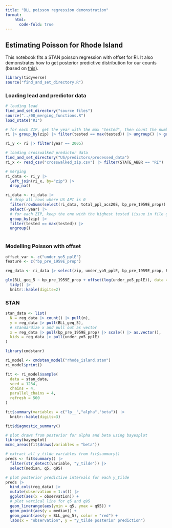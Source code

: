 ```yaml
---
title: "BLL poisson regression demonstration"
format:
    html:
      code-fold: true
---
```


## Estimating Poisson for Rhode Island

This notebook fits a STAN poisson regression with offset for RI. It also demonstrates how to get posterior predictive distribution for our counts (based on [this](https://mc-stan.org/docs/2_23/stan-users-guide/posterior-prediction-for-regressions.html)).

```r
library(tidyverse)
source("find_and_set_directory.R")
```

### Loading lead and predictor data

```r
# loading lead
find_and_set_directory("source files")
source("../00_merging_functions.R")
load_state("RI")
```

```r
# for each ZIP, get the year with the max "tested", then count the number of times that year appears
ri |> group_by(zip) |> filter(tested == max(tested)) |> ungroup() |> group_by(year) |> count()
```

```r
ri_y <- ri |> filter(year == 2005)
```

```r
# loading crosswalked predictor data
find_and_set_directory("US/predictors/processed_data")
ri_x <- read_csv("crosswalked_zip.csv") |> filter(STATE_ABBR == "RI")
```

```r
# merging
ri_data <- ri_y |> 
  left_join(ri_x, by="zip") |> 
  drop_na()

ri_data <- ri_data |> 
  # drop all rows where US API is 0
  filter(rowSums(select(ri_data, total_ppl_acs20E, bp_pre_1959E_prop)) > 0) |> 
  select(-year) |> 
  # for each ZIP, keep the one with the highest tested (issue in file generation)
  group_by(zip) |>
  filter(tested == max(tested)) |> 
  ungroup()
  
```

### Modelling Poisson with offset

```r
offset_var <- c("under_yo5_pplE")
feature <- c("bp_pre_1959E_prop")

reg_data <- ri_data |> select(zip, under_yo5_pplE, bp_pre_1959E_prop, BLL_geq_5)
```

```r
glm(BLL_geq_5 ~ bp_pre_1959E_prop + offset(log(under_yo5_pplE)), data = reg_data, family = "poisson") |>
  tidy() |>
  knitr::kable(digits=2)
```

### STAN

```r
stan_data <- list(
  N = reg_data |> count() |> pull(n),
  y = reg_data |> pull(BLL_geq_5),
  # standardize x and pull out as vector
  x = reg_data |> pull(bp_pre_1959E_prop) |> scale() |> as.vector(),
  kids = reg_data |> pull(under_yo5_pplE)
)
```

```r
library(cmdstanr)

ri_model <- cmdstan_model("rhode_island.stan")
ri_model$print()
```

```r
fit <- ri_model$sample(
  data = stan_data,
  seed = 1234,
  chains = 4, 
  parallel_chains = 4,
  refresh = 500
)
```

```r
fit$summary(variables = c("lp__","alpha","beta")) |> 
  knitr::kable(digits=3)
```

```r
fit$diagnostic_summary()
```

```r
# plot draws from posterior for alpha and beta using bayesplot
library(bayesplot)
mcmc_areas(fit$draws(variables = "beta"))
```

```r
# extract all y_tilde variables from fit$summary()
preds <- fit$summary() |> 
  filter(str_detect(variable, "y_tilde")) |> 
  select(median, q5, q95)

```

```r
# plot posterior predictive intervals for each y_tilde
preds |> 
  bind_cols(reg_data) |>
  mutate(observation = 1:n()) |> 
  ggplot(aes(x = observation)) +
  # plot vertical line for q5 and q95
  geom_linerange(aes(ymin = q5, ymax = q95)) +
  geom_point(aes(y = median)) +
  geom_point(aes(y = BLL_geq_5), color = "red") +
  labs(x = "observation", y = "y_tilde posterior prediction")
```

```r
```
